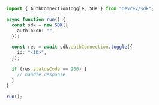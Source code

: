 ```typescript Toggle.ts
import { AuthConnectionToggle, SDK } from "devrev/sdk";

async function run() {
  const sdk = new SDK({
    authToken: "",
  });

  const res = await sdk.authConnection.toggle({
    id: "<ID>",
  });

  if (res.statusCode == 200) {
    // handle response
  }
}

run();
```
